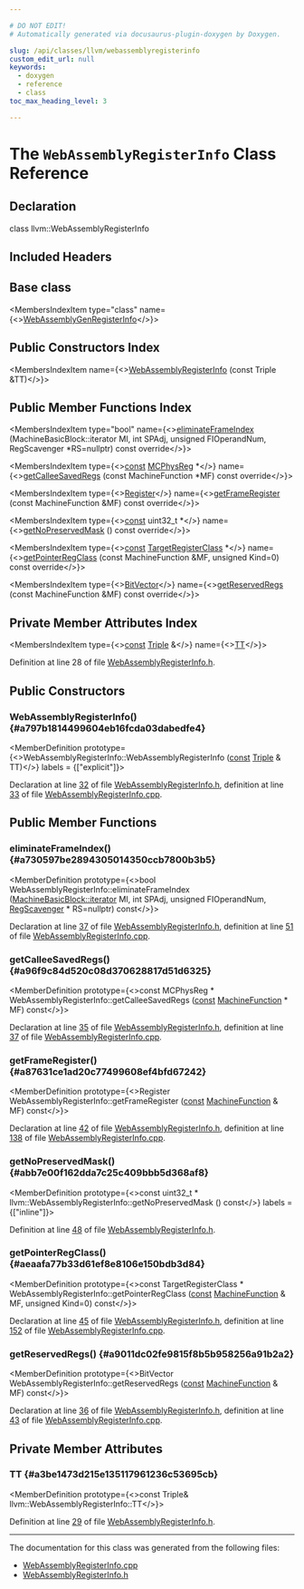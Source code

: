 ```yaml
---

# DO NOT EDIT!
# Automatically generated via docusaurus-plugin-doxygen by Doxygen.

slug: /api/classes/llvm/webassemblyregisterinfo
custom_edit_url: null
keywords:
  - doxygen
  - reference
  - class
toc_max_heading_level: 3

---
```





# The `WebAssemblyRegisterInfo` Class Reference

<DoxygenPage pluginConfig={pluginConfig}>



## Declaration

<CodeBlock>class llvm::WebAssemblyRegisterInfo</CodeBlock>

## Included Headers

<IncludesList>
<IncludesListItem
  filePath="Target/WebAssembly/WebAssemblyRegisterInfo.h"
  permalink="/docs/api/files/lib/lib/target/lib/target/webassembly/webassemblyregisterinfo-h"
  isLocal="true" />
</IncludesList>

## Base class

<MembersIndex>

<MembersIndexItem
  type="class"
  name={<><a href="/docs/api/classes/webassemblygenregisterinfo">WebAssemblyGenRegisterInfo</a></>}>
</MembersIndexItem>

</MembersIndex>

## Public Constructors Index

<MembersIndex>

<MembersIndexItem
  name={<><a href="#a797b1814499604eb16fcda03dabedfe4">WebAssemblyRegisterInfo</a> (const Triple &amp;TT)</>}>
</MembersIndexItem>

</MembersIndex>

## Public Member Functions Index

<MembersIndex>

<MembersIndexItem
  type="bool"
  name={<><a href="#a730597be2894305014350ccb7800b3b5">eliminateFrameIndex</a> (MachineBasicBlock::iterator MI, int SPAdj, unsigned FIOperandNum, RegScavenger &#42;RS=nullptr) const override</>}>
</MembersIndexItem>

<MembersIndexItem
  type={<><a href="/docs/api/files/lib/lib/target/lib/target/aarch64/aarch64promoteconstant-cpp/#a90f8350fecae261c25be85d38b451bff">const</a> <a href="/docs/api/namespaces/llvm/#aad72cfbb210808985a9dc19f4e5d8542">MCPhysReg</a> &#42;</>}
  name={<><a href="#a96f9c84d520c08d370628817d51d6325">getCalleeSavedRegs</a> (const MachineFunction &#42;MF) const override</>}>
</MembersIndexItem>

<MembersIndexItem
  type={<><a href="/docs/api/classes/llvm/register">Register</a></>}
  name={<><a href="#a87631ce1ad20c77499608ef4bfd67242">getFrameRegister</a> (const MachineFunction &amp;MF) const override</>}>
</MembersIndexItem>

<MembersIndexItem
  type={<><a href="/docs/api/files/lib/lib/target/lib/target/aarch64/aarch64promoteconstant-cpp/#a90f8350fecae261c25be85d38b451bff">const</a> uint32&#95;t &#42;</>}
  name={<><a href="#abb7e00f162dda7c25c409bbb5d368af8">getNoPreservedMask</a> () const override</>}>
</MembersIndexItem>

<MembersIndexItem
  type={<><a href="/docs/api/files/lib/lib/target/lib/target/aarch64/aarch64promoteconstant-cpp/#a90f8350fecae261c25be85d38b451bff">const</a> <a href="/docs/api/classes/llvm/targetregisterclass">TargetRegisterClass</a> &#42;</>}
  name={<><a href="#aeaafa77b33d61ef8e8106e150bdb3d84">getPointerRegClass</a> (const MachineFunction &amp;MF, unsigned Kind=0) const override</>}>
</MembersIndexItem>

<MembersIndexItem
  type={<><a href="/docs/api/classes/llvm/bitvector">BitVector</a></>}
  name={<><a href="#a9011dc02fe9815f8b5b958256a91b2a2">getReservedRegs</a> (const MachineFunction &amp;MF) const override</>}>
</MembersIndexItem>

</MembersIndex>

## Private Member Attributes Index

<MembersIndex>

<MembersIndexItem
  type={<><a href="/docs/api/files/lib/lib/target/lib/target/aarch64/aarch64promoteconstant-cpp/#a90f8350fecae261c25be85d38b451bff">const</a> <a href="/docs/api/classes/llvm/triple">Triple</a> &amp;</>}
  name={<><a href="#a3be1473d215e135117961236c53695cb">TT</a></>}>
</MembersIndexItem>

</MembersIndex>


Definition at line 28 of file <a href="/docs/api/files/lib/lib/target/lib/target/webassembly/webassemblyregisterinfo-h">WebAssemblyRegisterInfo.h</a>.

<SectionDefinition>

## Public Constructors

### WebAssemblyRegisterInfo() {#a797b1814499604eb16fcda03dabedfe4}

<MemberDefinition
  prototype={<>WebAssemblyRegisterInfo::WebAssemblyRegisterInfo (<a href="/docs/api/files/lib/lib/target/lib/target/aarch64/aarch64promoteconstant-cpp/#a90f8350fecae261c25be85d38b451bff">const</a> <a href="/docs/api/classes/llvm/triple">Triple</a> &amp; TT)</>}
  labels = {["explicit"]}>

Declaration at line <a href="/docs/api/files/lib/lib/target/lib/target/webassembly/webassemblyregisterinfo-h/#l00032">32</a> of file <a href="/docs/api/files/lib/lib/target/lib/target/webassembly/webassemblyregisterinfo-h">WebAssemblyRegisterInfo.h</a>, definition at line <a href="/docs/api/files/lib/lib/target/lib/target/webassembly/webassemblyregisterinfo-cpp/#l00033">33</a> of file <a href="/docs/api/files/lib/lib/target/lib/target/webassembly/webassemblyregisterinfo-cpp">WebAssemblyRegisterInfo.cpp</a>.
</MemberDefinition>

</SectionDefinition>

<SectionDefinition>

## Public Member Functions

### eliminateFrameIndex() {#a730597be2894305014350ccb7800b3b5}

<MemberDefinition
  prototype={<>bool WebAssemblyRegisterInfo::eliminateFrameIndex (<a href="/docs/api/classes/llvm/machinebasicblock/#ae34c996b58df9b9ce6695a0c8b70c533">MachineBasicBlock::iterator</a> MI, int SPAdj, unsigned FIOperandNum, <a href="/docs/api/classes/llvm/regscavenger">RegScavenger</a> &#42; RS=nullptr) const</>}>

Declaration at line <a href="/docs/api/files/lib/lib/target/lib/target/webassembly/webassemblyregisterinfo-h/#l00037">37</a> of file <a href="/docs/api/files/lib/lib/target/lib/target/webassembly/webassemblyregisterinfo-h">WebAssemblyRegisterInfo.h</a>, definition at line <a href="/docs/api/files/lib/lib/target/lib/target/webassembly/webassemblyregisterinfo-cpp/#l00051">51</a> of file <a href="/docs/api/files/lib/lib/target/lib/target/webassembly/webassemblyregisterinfo-cpp">WebAssemblyRegisterInfo.cpp</a>.
</MemberDefinition>

### getCalleeSavedRegs() {#a96f9c84d520c08d370628817d51d6325}

<MemberDefinition
  prototype={<>const MCPhysReg &#42; WebAssemblyRegisterInfo::getCalleeSavedRegs (<a href="/docs/api/files/lib/lib/target/lib/target/aarch64/aarch64promoteconstant-cpp/#a90f8350fecae261c25be85d38b451bff">const</a> <a href="/docs/api/classes/llvm/machinefunction">MachineFunction</a> &#42; MF) const</>}>

Declaration at line <a href="/docs/api/files/lib/lib/target/lib/target/webassembly/webassemblyregisterinfo-h/#l00035">35</a> of file <a href="/docs/api/files/lib/lib/target/lib/target/webassembly/webassemblyregisterinfo-h">WebAssemblyRegisterInfo.h</a>, definition at line <a href="/docs/api/files/lib/lib/target/lib/target/webassembly/webassemblyregisterinfo-cpp/#l00037">37</a> of file <a href="/docs/api/files/lib/lib/target/lib/target/webassembly/webassemblyregisterinfo-cpp">WebAssemblyRegisterInfo.cpp</a>.
</MemberDefinition>

### getFrameRegister() {#a87631ce1ad20c77499608ef4bfd67242}

<MemberDefinition
  prototype={<>Register WebAssemblyRegisterInfo::getFrameRegister (<a href="/docs/api/files/lib/lib/target/lib/target/aarch64/aarch64promoteconstant-cpp/#a90f8350fecae261c25be85d38b451bff">const</a> <a href="/docs/api/classes/llvm/machinefunction">MachineFunction</a> &amp; MF) const</>}>

Declaration at line <a href="/docs/api/files/lib/lib/target/lib/target/webassembly/webassemblyregisterinfo-h/#l00042">42</a> of file <a href="/docs/api/files/lib/lib/target/lib/target/webassembly/webassemblyregisterinfo-h">WebAssemblyRegisterInfo.h</a>, definition at line <a href="/docs/api/files/lib/lib/target/lib/target/webassembly/webassemblyregisterinfo-cpp/#l00138">138</a> of file <a href="/docs/api/files/lib/lib/target/lib/target/webassembly/webassemblyregisterinfo-cpp">WebAssemblyRegisterInfo.cpp</a>.
</MemberDefinition>

### getNoPreservedMask() {#abb7e00f162dda7c25c409bbb5d368af8}

<MemberDefinition
  prototype={<>const uint32&#95;t &#42; llvm::WebAssemblyRegisterInfo::getNoPreservedMask () const</>}
  labels = {["inline"]}>

Definition at line <a href="/docs/api/files/lib/lib/target/lib/target/webassembly/webassemblyregisterinfo-h/#l00048">48</a> of file <a href="/docs/api/files/lib/lib/target/lib/target/webassembly/webassemblyregisterinfo-h">WebAssemblyRegisterInfo.h</a>.
</MemberDefinition>

### getPointerRegClass() {#aeaafa77b33d61ef8e8106e150bdb3d84}

<MemberDefinition
  prototype={<>const TargetRegisterClass &#42; WebAssemblyRegisterInfo::getPointerRegClass (<a href="/docs/api/files/lib/lib/target/lib/target/aarch64/aarch64promoteconstant-cpp/#a90f8350fecae261c25be85d38b451bff">const</a> <a href="/docs/api/classes/llvm/machinefunction">MachineFunction</a> &amp; MF, unsigned Kind=0) const</>}>

Declaration at line <a href="/docs/api/files/lib/lib/target/lib/target/webassembly/webassemblyregisterinfo-h/#l00045">45</a> of file <a href="/docs/api/files/lib/lib/target/lib/target/webassembly/webassemblyregisterinfo-h">WebAssemblyRegisterInfo.h</a>, definition at line <a href="/docs/api/files/lib/lib/target/lib/target/webassembly/webassemblyregisterinfo-cpp/#l00152">152</a> of file <a href="/docs/api/files/lib/lib/target/lib/target/webassembly/webassemblyregisterinfo-cpp">WebAssemblyRegisterInfo.cpp</a>.
</MemberDefinition>

### getReservedRegs() {#a9011dc02fe9815f8b5b958256a91b2a2}

<MemberDefinition
  prototype={<>BitVector WebAssemblyRegisterInfo::getReservedRegs (<a href="/docs/api/files/lib/lib/target/lib/target/aarch64/aarch64promoteconstant-cpp/#a90f8350fecae261c25be85d38b451bff">const</a> <a href="/docs/api/classes/llvm/machinefunction">MachineFunction</a> &amp; MF) const</>}>

Declaration at line <a href="/docs/api/files/lib/lib/target/lib/target/webassembly/webassemblyregisterinfo-h/#l00036">36</a> of file <a href="/docs/api/files/lib/lib/target/lib/target/webassembly/webassemblyregisterinfo-h">WebAssemblyRegisterInfo.h</a>, definition at line <a href="/docs/api/files/lib/lib/target/lib/target/webassembly/webassemblyregisterinfo-cpp/#l00043">43</a> of file <a href="/docs/api/files/lib/lib/target/lib/target/webassembly/webassemblyregisterinfo-cpp">WebAssemblyRegisterInfo.cpp</a>.
</MemberDefinition>

</SectionDefinition>

<SectionDefinition>

## Private Member Attributes

### TT {#a3be1473d215e135117961236c53695cb}

<MemberDefinition
  prototype={<>const Triple&amp; llvm::WebAssemblyRegisterInfo::TT</>}>

Definition at line <a href="/docs/api/files/lib/lib/target/lib/target/webassembly/webassemblyregisterinfo-h/#l00029">29</a> of file <a href="/docs/api/files/lib/lib/target/lib/target/webassembly/webassemblyregisterinfo-h">WebAssemblyRegisterInfo.h</a>.
</MemberDefinition>

</SectionDefinition>

<hr/>

The documentation for this class was generated from the following files:

<ul>
<li><a href="/docs/api/files/lib/lib/target/lib/target/webassembly/webassemblyregisterinfo-cpp">WebAssemblyRegisterInfo.cpp</a></li>
<li><a href="/docs/api/files/lib/lib/target/lib/target/webassembly/webassemblyregisterinfo-h">WebAssemblyRegisterInfo.h</a></li>
</ul>

</DoxygenPage>
